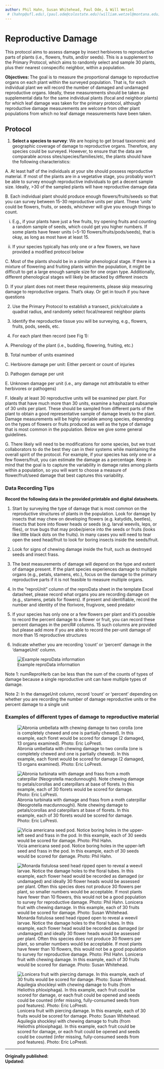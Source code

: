 ```yaml
---
author: Phil Hahn, Susan Whitehead, Paul Ode, & Will Wetzel
 # (hahnp@ufl.edu),(paul.ode@colostate.edu)(william.wetzel@montana.edu) (swhitehead@vt.edu)
---
```


#  Reproductive Damage {#sec-repro}

This protocol aims to assess damage by insect herbivores to reproductive parts of plants (i.e., flowers, fruits, and/or seeds). This is a supplement to the Primary Protocol, which aims to randomly select and sample 30 plants, plus their nearest conspecific neighbor, within a population.

**Objectives: **The goal is to measure the proportional damage to reproductive organs on each plant within the surveyed population. That is, for each individual plant we will record the number of damaged and undamaged reproductive organs. Ideally, these measurements should be taken as supplemental data for the same individual plants (focal and neighbor plants) for which leaf damage was taken for the primary protocol, although reproductive damage measurements are welcome from other plant populations from which no leaf damage measurements have been taken. 

## Protocol

1. **Select a species to survey**: We are hoping to get broad taxonomic and geographic coverage of damage to reproductive organs. Therefore, any species could be surveyed. However, to ensure that the data are comparable across sites/species/families/etc, the plants should have the following characteristics:

A. At least half of the individuals at your site should possess reproductive material. If most of the plants are in a vegetative stage, you probably won’t be able to survey enough reproductive individuals to get a decent sample size. Ideally, >30 of the sampled plants will have reproductive damage data

B. Each individual plant should produce enough flowers/fruits/seeds so that you can survey between 15-30 reproductive units per plant. These ‘units’ could be flowers, fruits, or seeds, whichever will give you enough things to count.

i. E.g., if your plants have just a few fruits, try opening fruits and counting a random sample of seeds, which could get you higher numbers. If some plants have fewer units (~5-10 flowers/fruits/pods/seeds), that is okay, as long as most have at least 15.

ii. If your species typically has only one or a few flowers, we have provided a modified protocol below

C. Most of the plants should be in a similar phenological stage. If there is a mixture of flowering and fruiting plants within the population, it might be difficult to get a large enough sample size for one organ type. Additionally, different phenological stages will likely be attacked by different insects


D. If your plant does not meet these requirements, please skip measuring damage to reproductive organs. That’s okay. Or get in touch if you have questions

2. Use the Primary Protocol to establish a transect, pick/calculate a quadrat radius, and randomly select focal/nearest neighbor plants

3. Identify the reproductive tissue you will be surveying, e.g., flowers, fruits, pods, seeds, etc.

4. For each plant then record (see Fig 1):

A. Phenology of the plant (i.e., budding, flowering, fruiting, etc.)

B. Total number of units examined

C. Herbivore damage per unit: Either percent or count of injuries

D. Pathogen damage per unit

E. Unknown damage per unit (i.e., any damage not attributable to either herbivores or pathogens)

F. Ideally at least 30 reproductive units will be examined per plant. For plants that have much more than 30 units, examine a haphazard subsample of 30 units per plant. These should be sampled from different parts of the plant to obtain a good representative sample of damage levels to the plant.  Damage measurements will be highly variable among species, depending on the types of flowers or fruits produced as well as the type of damage that is most common in the population. Below we give some general guidelines.

G. There likely will need to be modifications for some species, but we trust collaborators to do the best they can in their systems while maintaining the overall spirit of the protocol. For example, if your species has only one or a few flowers/fruit, you can estimate the damage as a percentage. Keep in mind that the goal is to capture the variability in damage rates among plants within a population, so you will want to choose a measure of flower/fruit/seed damage that best captures this variability.

### Data Recording Tips

**Record the following data in the provided printable and digital datasheets.**

1. Start by surveying the type of damage that is most common on the reproductive structures of plants in the population. Look for damage by insects that may chew on developing flowers (e.g. katydids, beetles), insects that bore into flower heads or seeds (e.g. larval weevils, leps, or flies), or true bugs that may probe/pierce into the seeds or fruits (looks like little black dots on the fruits). In many cases you will need to tear open the seed head/fruit to look for boring insects inside the seeds/fruit.

2. Look for signs of chewing damage inside the fruit, such as destroyed seeds and insect frass.

3. The best measurements of damage will depend on the type and extent of damage present. If the plant species experiences damage to multiple organs (e.g., petals, stamens, etc.), focus on the damage to the primary reproductive parts if it is not feasible to measure multiple organs.

4. In the “reproUnit” column of the reproData sheet in the template Excel datasheet, please record what organs you are recording damage on (e.g., stamens, petals for flowers). If present and identifiable, record the number and identity of the florivore, frugivore, seed predator

5. If your species has only one or a few flowers per plant and it’s possible to record the percent damage to a flower or fruit, you can record these percent damages in the percR# columns. 15 such columns are provided but please add more if you are able to record the per-unit damage of more than 15 reproductive structures 

6. Indicate whether you are recording ‘count’ or ‘percent’ damage in the ‘damageUnit’ column.


![Example reproData information](images/img28.png){#fig-reprotable}


Note 1: numReproHerb can be less than the sum of the counts of types of damage because a single reproductive unit can have multiple types of damage.

Note 2: In the damageUnit column, record ‘count’ or ‘percent’ depending on whether you are recording the number of damage reproductive units or the percent damage to a single unit


### Examples of different types of damage to reproductive material

::: {#fig-damage layout-ncol=2}

![Abronia umbellata with chewing damage to two corolla (one is completely chewed and one is partially chewed). In this example, each floret would be scored for damage (2 damaged, 13 organs examined). Photo: Eric LoPresti.](images/img2.png){#fig-umbellata}

![Abronia turbinata with damage and frass from a moth caterpillar (Neogrotella macdunnoughi). Note chewing damage to petals/corollas and caterpillars at base of florets. In this example, each of 30 florets would be scored for damage. Photo: Eric LoPresti.](images/img3.png){#fig-turbinata}

:::


![Vicia americana seed pod. Notice boring holes in the upper-left seed and frass in the pod. In this example, each of 30 seeds would be scored for damage. Photo: Phil Hahn.](images/img4.png){#fig-americana}






::: {#fig-damage2 layout-ncol=2}

![Monarda fistulosa seed head ripped open to reveal a weevil larvae. Notice the damage holes to the floral tubes. In this example, each flower head would be recorded as damaged (or undamaged) and ideally 30 flower heads would be assessed per plant. Often this species does not produce 30 flowers per plant, so smaller numbers would be acceptable. If most plants have fewer than 10 flowers, this would not be a good population to survey for reproductive damage. Photo: Phil Hahn.
Lonicera fruit with chewing damage. In this example, each of 30 fruits would be scored for damage. Photo: Susan Whitehead.](images/img5.png){#fig-fistulosa}


![Lonicera fruit with piercing damage. In this example, each of 30 fruits would be scored for damage. Photo: Susan Whitehead.
Aquilegia shockleyi with chewing damage to fruits (from Heliothis phloxiphaga). In this example, each fruit could be scored for damage, or each fruit could be opened and seeds could be counted (infer missing, fully-consumed seeds from pod features). Photo: Eric LoPresti.](images/img6.png){#fig-lonicera}

:::


----
**Originally published: **  
**Updated: ** 



